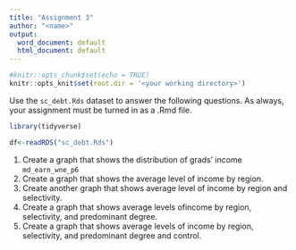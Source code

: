 ```yaml
---
title: "Assignment 3"
author: "<name>"
output:
  word_document: default
  html_document: default
---
```


```r
#knitr::opts_chunk$set(echo = TRUE)
knitr::opts_knit$set(root.dir = '<your working directory>')
```
Use the `sc_debt.Rds` dataset to answer the following questions. As always, your assignment must be turned in as a .Rmd file. 


```r
library(tidyverse)
```

```r
df<-readRDS("sc_debt.Rds")
```


1. Create a graph that shows the distribution of grads' income `md_earn_wne_p6`
2. Create a graph that shows the average level of income by region.
3. Create another graph that shows average level of income by region and selectivity. 
4. Create a graph that shows average levels ofincome by region, selectivity, and predominant degree. 
5. Create a graph that shows average levels of income by region, selectivity, and predominant degree and control. 
